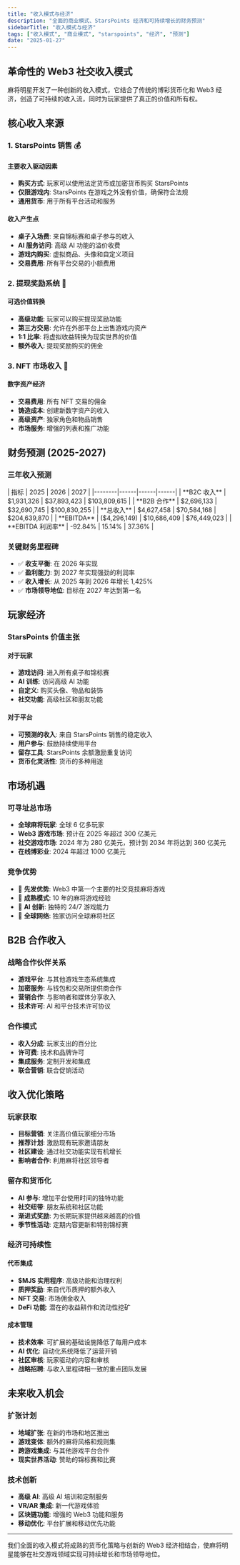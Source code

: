 ```yaml
---
title: "收入模式与经济"
description: "全面的商业模式、StarsPoints 经济和可持续增长的财务预测"
sidebarTitle: "收入模式与经济"
tags: ["收入模式", "商业模式", "starspoints", "经济", "预测"]
date: "2025-01-27"
---
```



## 革命性的 Web3 社交收入模式

麻将明星开发了一种创新的收入模式，它结合了传统的博彩货币化和 Web3 经济，创造了可持续的收入流，同时为玩家提供了真正的价值和所有权。

## 核心收入来源

### 1. StarsPoints 销售 💰

#### 主要收入驱动因素
- **购买方式**: 玩家可以使用法定货币或加密货币购买 StarsPoints
- **仅限游戏内**: StarsPoints 在游戏之外没有价值，确保符合法规
- **通用货币**: 用于所有平台活动和服务

#### 收入产生点
- **桌子入场费**: 来自锦标赛和桌子参与的收入
- **AI 服务访问**: 高级 AI 功能的溢价收费
- **游戏内购买**: 虚拟商品、头像和自定义项目
- **交易费用**: 所有平台交易的小额费用

### 2. 提现奖励系统 🔄

#### 可选价值转换
- **高级功能**: 玩家可以购买提现奖励功能
- **第三方交易**: 允许在外部平台上出售游戏内资产
- **1:1 比率**: 将虚拟收益转换为现实世界的价值
- **额外收入**: 提现奖励购买的佣金

### 3. NFT 市场收入 🎨

#### 数字资产经济
- **交易费用**: 所有 NFT 交易的佣金
- **铸造成本**: 创建新数字资产的收入
- **高级资产**: 独家角色和物品销售
- **市场服务**: 增强的列表和推广功能

## 财务预测 (2025-2027)

### 三年收入预测

<Card className='mt-4 w-fit'>
| 指标 | 2025 | 2026 | 2027 |
|--------|------|------|------|
| **B2C 收入** | $1,931,326 | $37,893,423 | $103,809,615 |
| **B2B 合作** | $2,696,133 | $32,690,745 | $100,830,255 |
| **总收入** | $4,627,458 | $70,584,168 | $204,639,870 |
| **EBITDA** | ($4,296,149) | $10,686,409 | $76,449,023 |
| **EBITDA 利润率** | -92.84% | 15.14% | 37.36% |
</Card>

### 关键财务里程碑
- ✅ **收支平衡**: 在 2026 年实现
- ✅ **盈利能力**: 到 2027 年实现强劲的利润率
- ✅ **收入增长**: 从 2025 年到 2026 年增长 1,425%
- ✅ **市场领导地位**: 目标在 2027 年达到第一名

## 玩家经济

### StarsPoints 价值主张

#### 对于玩家
- **游戏访问**: 进入所有桌子和锦标赛
- **AI 训练**: 访问高级 AI 功能
- **自定义**: 购买头像、物品和装饰
- **社交功能**: 高级社区和朋友功能

#### 对于平台
- **可预测的收入**: 来自 StarsPoints 销售的稳定收入
- **用户参与**: 鼓励持续使用平台
- **留存工具**: StarsPoints 余额激励重复访问
- **货币化灵活性**: 货币的多种用途


## 市场机遇

### 可寻址总市场
- **全球麻将玩家**: 全球 6 亿多玩家
- **Web3 游戏市场**: 预计在 2025 年超过 300 亿美元
- **社交游戏市场**: 2024 年为 280 亿美元，预计到 2034 年将达到 360 亿美元
- **在线博彩业**: 2024 年超过 1000 亿美元

### 竞争优势
- 🥇 **先发优势**: Web3 中第一个主要的社交竞技麻将游戏
- 🥇 **成熟模式**: 10 年的麻将游戏经验
- 🥇 **AI 创新**: 独特的 24/7 游戏能力
- 🥇 **全球网络**: 独家访问全球麻将社区

## B2B 合作收入

### 战略合作伙伴关系
- **游戏平台**: 与其他游戏生态系统集成
- **加密服务**: 与钱包和交易所提供商合作
- **营销合作**: 与影响者和媒体分享收入
- **技术许可**: AI 和平台技术许可协议

### 合作模式
- **收入分成**: 玩家支出的百分比
- **许可费**: 技术和品牌许可
- **集成服务**: 定制开发和集成
- **联合营销**: 联合促销活动

## 收入优化策略

### 玩家获取
- **目标营销**: 关注高价值玩家细分市场
- **推荐计划**: 激励现有玩家邀请朋友
- **社区建设**: 通过社交功能实现有机增长
- **影响者合作**: 利用麻将社区领导者

### 留存和货币化
- **AI 参与**: 增加平台使用时间的独特功能
- **社交纽带**: 朋友系统和社区功能
- **渐进式奖励**: 为长期玩家提供越来越高的价值
- **季节性活动**: 定期内容更新和特别锦标赛

### 经济可持续性

#### 代币集成
- **$MJS 实用程序**: 高级功能和治理权利
- **质押奖励**: 来自代币质押的额外收入
- **NFT 交易**: 市场佣金收入
- **DeFi 功能**: 潜在的收益耕作和流动性挖矿

#### 成本管理
- **技术效率**: 可扩展的基础设施降低了每用户成本
- **AI 优化**: 自动化系统降低了运营开销
- **社区审核**: 玩家驱动的内容和审核
- **战略招聘**: 与收入里程碑相一致的重点团队发展

## 未来收入机会

### 扩张计划
- **地域扩张**: 在新的市场和地区推出
- **游戏变体**: 额外的麻将风格和规则集
- **跨游戏集成**: 与其他游戏平台合作
- **现实世界活动**: 赞助的锦标赛和比赛

### 技术创新
- **高级 AI**: 高级 AI 培训和定制服务
- **VR/AR 集成**: 新一代游戏体验
- **区块链功能**: 增强的 Web3 功能和服务
- **移动优化**: 平台扩展和移动优先功能

---

我们全面的收入模式将成熟的货币化策略与创新的 Web3 经济相结合，使麻将明星能够在社交游戏领域实现可持续增长和市场领导地位。